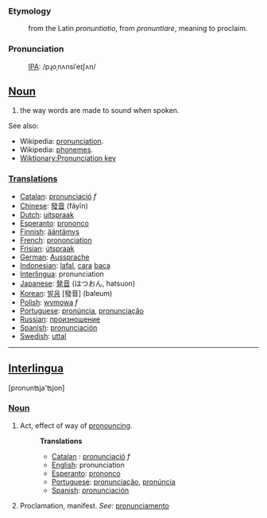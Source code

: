 ===Etymology===
:from the Latin ''pronuntiatio'', from ''pronuntiare'', meaning to proclaim.

===Pronunciation===
:[[International Phonetic Alphabet|IPA]]: /pɻoˌnʌnsiˈeɪʃʌn/

==[[Noun]]==
#the way words are made to sound when spoken.

See also: 
*Wikipedia: [[en:pronunciation|pronunciation]].
*Wikipedia: [[en:Phoneme|phonemes]].
*[[Wiktionary:Pronunciation key]]

===[[Translation]]s===
*[[Catalan]]: [[pronunciació]] ''f''
*[[Chinese]]: [[發音]] (fāyīn)
*[[Dutch]]: [[uitspraak]]
*[[Esperanto]]: [[prononco]]
*[[Finnish]]: [[ääntämys]]
*[[French]]: [[prononciation]]
*[[Frisian]]: [[útspraak]]
*[[German]]: [[Aussprache]]
*[[Indonesian]]: [[lafal]], [[cara]] [[baca]]
*[[Interlingua]]: pronunciation
*[[Japanese]]: [[発音]] (はつおん, hatsuon)
*[[Korean]]: [[발음]] [發音] (baleum)
*[[Polish]]: [[wymowa]] ''f''
*[[Portuguese]]: [[pronúncia]], [[pronunciação]]
*[[Russian]]: [[произношение]]
*[[Spanish]]: [[pronunciación]]
*[[Swedish]]: [[uttal]]

----

==[[Interlingua]]==
[pronun&#678;ja'&#678;jon]
===[[Noun]]===
#Act, effect of way of [[pronounce|pronouncing]].
#:'''Translations'''
#:*[[Catalan]] : [[pronunciació]] ''f''
#:*[[English]]: pronunciation
#:*[[Esperanto]]: [[prononco]]
#:*[[Portuguese]]: [[pronunciação]], [[pronúncia]]
#:*[[Spanish]]: [[pronunciación]]
#Proclamation, manifest. ''See:'' [[pronunciamento]]